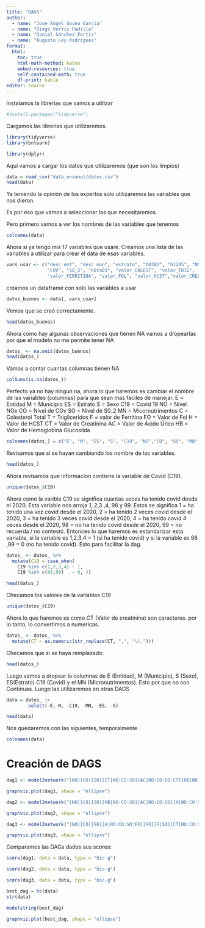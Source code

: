 ```yaml
---
title: "DAGS"
author: 
  - name: "Jose Angel Govea Garcia"
  - name: "Diego Vértiz Padilla"
  - name: "Daniel Sánchez Fortiz"
  - name: "Augusto Ley Rodriguez"
format:
  html:
    toc: true
    html-math-method: katex
    embed-resources: true
    self-contained-math: true
    df-print: kable
editor: source 
---
```

Instalamos la librerias que vamos a utilizar
```r
#install.packages("tidyverse")

```
Cargamos las librerias que utilizaremos.
```r
library(tidyverse)
library(bnlearn)
```
```r
library(dplyr)
```

Aqui vamos a cargar los datos que utilizaremos (que son los limpios)

```r
data = read_csv("data_ensanut/datos.csv")
head(data)
```
Ya teniendo la opinión de los expertos solo utilizaremos las variables que nos dieron. 

Es por eso que vamos a seleccionar las que necesitaremos. 

Pero primero vamos a ver los nombres de las variables que tenemos

```r
colnames(data)
```
Ahora si ya tengo mis 17 variables que usaré. Creamos una lista de las variables a utilizar para crear el data de esas variables.
```r
vars_usar <- c("desc_ent", "desc_mun", "estrato", "h0302", "h1205", "NOx",
               "COV", "SO_2", "nota03", "valor_COLEST", "valor_TRIG",
               "valor_FERRITINA", "valor_FOL", "valor_HCST","valor_CREAT", "valor_AC_URICO", "valor_HB1AC")
```

creamos un dataframe con solo las variables a usar
```r
datos_buenos <- data[, vars_usar]
```

Vemos que se creó correctamente.

```r
head(datos_buenos)
```

Ahora como hay algunas observaciones que tienen NA vamos a dropearlas por que el modelo no me permite tener NA

```r

datos_ <- na.omit(datos_buenos)
head(datos_)

```

Vamos a contar cuantas columnas tienen NA

```r
colSums(is.na(datos_))
```
Perfecto ya no hay ningun na, ahora lo que haremos es cambiar el nombre de las variables (columnas) para que sean mas fáciles de manejar.
E = Entidad
M = Municipio
ES = Estrato
S =  Sexo
C19 = Covid 19
NO = Nivel NOx
CO = Nivel de COv
SO = Nivel de S0_2
MN = Micornutrimentos
C = Colesterol Total
T = Trigliceridos
F = valor de Ferritina
FO = Valor de Fol
H = Valor de HCST
CT = Valor de Creatinina
AC = Valor de Ácido Úrico
HB = Valor de Hemoglobina Glucosilda
```r
colnames(datos_) = c("E", "M", "ES", "S", "C19", "NO","CO", "SO", "MN", "C", "T", "F", "FO", "H", "CT", "AC", "HB")
```

Revisamos que si se hayan cambiando los nombre de las variables.

```r
head(datos_)
```

Ahora revisamos que informacion contiene la variable de Covid (C19).

```r
unique(datos_$C19)
```

Ahora como la varible C19 se significa cuantas veces ha tenido covid desde el 2020. Esta variable nos arroja 1, 2,3 ,4, 98 y 99. Estos se significa 1 = ha tenido una vez covid desde el 2020, 2 = ha tenido 2 veces covid desde el 2020, 3 = ha tenido 3 veces covid desde el 2020, 4 = ha tenido covid 4 veces desde el 2020, 98 = no ha tenido covid desde el 2020, 99 = no recuerda / no contestó.
Entonces lo que haremos es estandarizar esta variable, si la variable es 1,2,3,4 = 1 (si ha tenido covid) y si la variable es 98 ,99 = 0 (no ha tenido covid). Esto para facilitar la dag.

```r
datos_ <- datos_ %>%
  mutate(C19 = case_when(
    C19 %in% c(1,2,3,4) ~ 1,   
    C19 %in% c(98,99)   ~ 0, ))

```

```r
head(datos_)
```

Checamos los valores de la variables C19

```r
unique(datos_$C19)
```
Ahora lo que haremos es como CT (Valor de creatinina) son caracteres. por lo tanto, lo convertimos a numericas. 

```r
datos_ <- datos_ %>%
  mutate(CT = as.numeric(str_replace(CT, ",", "\\.")))
```

Checamos que si se haya remplazado:

```r
head(datos_)
```


Luego vamos a dropear la columnas de E (Entidad), M (Municipio), S (Sexo), ES(Estrato) C19 (Covid) y el MN (Micronutrimentos). Esto por que no son Continuas. Luego las utilizaremos en otras DAGS 
```r

data = datos_ |>
        select(-E,-M, -C19, -MN, -ES, -S)

```

```r
head(data)
```

Nos quedaremos con las siguientes, temporalmente.

```r
colnames(data)
```

# Creación de DAGS

```r
dag1 <- model2network("[NO][CO][SO][CT|NO:CO:SO][AC|NO:CO:SO:CT][HB|NO:SO][F|NO:CO:SO:HB][T|HB:AC:F][C|HB:AC:F][FO][H|NO:CO:SO:FO]")

```

```r
graphviz.plot(dag1, shape = "ellipse")
```


```r
dag2 <- model2network("[NO][CO][SO][HB|NO:CO:SO][AC|NO:CO:SO][H|NO:CO:SO:FO][FO][F|CT][CT|NO:SO][T|HB:AC][C|HB:AC]")


```


```r
graphviz.plot(dag2, shape = "ellipse")

```

```r
dag3 <- model2network("[NO][CO][SO][H|NO:CO:SO:FO][FO][F|SO][CT|NO:CO:SO][AC|H:CT][HB|NO:SO][T|HB:AC][C|HB:AC]")
```

```r
graphviz.plot(dag3, shape = "ellipse")
```
Comparamos las DAGs dados sus scores:

```r
score(dag1, data = data, type = "bic-g")
```
```r
score(dag2, data = data, type = "bic-g")
```

```r
score(dag3, data = data, type = "bic-g")
```

```r
best_dag = hc(data)
str(data)   
```

```r
modelstring(best_dag)
```

```r
graphviz.plot(best_dag, shape = "ellipse")
```

